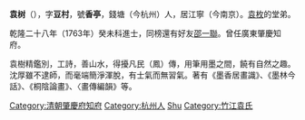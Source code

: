 '''袁树'''（{{bd|?||?|}}），字'''豆村'''，號'''香亭'''，錢塘（今杭州）人，居江寧（今南京）。[[袁枚|袁枚]]的堂弟。

乾隆二十八年（1763年）癸未科進士，同榜還有好友[[邵一聯|邵一聯]]。曾任廣東肇慶知府。

袁樹精鑑別，工詩，善山水，得擾凡民（鳳）傳，用筆用墨之間，饒有自然之趣。沈厚雖不逮師，而毫端簡淨渾脫，有士氣而無習氣。著有《墨香居畫識》、《墨林今話》、《桐陰論畫》、〈畫傳編韻》等。

{{乾隆二十八年癸未科殿試金榜}}
{{DEFAULTSORT:Yuan袁}}
[[Category:清朝肇慶府知府|Category:清朝肇慶府知府]]
[[Category:杭州人|Category:杭州人]]
[[Category:袁姓|Shu]]
[[Category:竹江袁氏|Category:竹江袁氏]]